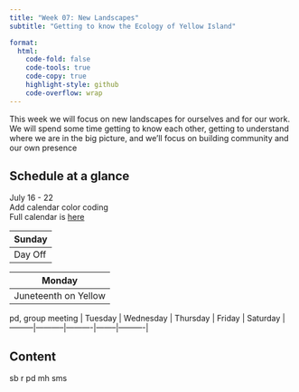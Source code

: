 ```yaml
---
title: "Week 07: New Landscapes"
subtitle: "Getting to know the Ecology of Yellow Island"

format:
  html:
    code-fold: false
    code-tools: true
    code-copy: true
    highlight-style: github
    code-overflow: wrap
---
```


This week we will focus on new landscapes for ourselves and for our work. We will spend some time getting to know each other, getting to understand where we are in the big picture, and we'll focus on building community and our own presence

## Schedule at a glance

July 16 - 22  
Add calendar color coding   
Full calendar is [here](https://calendar.google.com/calendar/u/0?cid=Y2xhc3Nyb29tMTA0NzQ5OTc5MDE2MTE0NTI2MDYzQGdyb3VwLmNhbGVuZGFyLmdvb2dsZS5jb20)

| Sunday  |
|---------|
| Day Off |

| Monday               |
|----------------------|
| Juneteenth on Yellow |

pd, group meeting \| Tuesday \| Wednesday \| Thursday \| Friday \| Saturday \| ---------\|-----------\|----------\|--------\|----------\|

## Content

sb r pd mh sms

